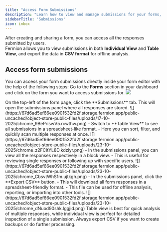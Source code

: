 ```yaml
---
title: "Access Form Submissions"
description: "Learn how to view and manage submissions for your forms, including individual and table views, and exporting to CSV."
sidebarTitle: 'Submissions'
icon: inbox
---
```


After creating and sharing a form, you can access all the responses submitted by users.  
Fermion allows you to view submissions in both **Individual View** and **Table View**, and export the data in **CSV format** for offline analysis.


## Access form submissions

You can access your form submissions directly inside your form editor with the help of the following steps:
<Steps>
<Step title="Navigate to your form">
Go to the **Forms** section in your dashboard and click on the form you want to access submissions for.
![](https://67d6ad5ef66ee0901532fd2f.storage.fermion.app/public-uncached/object-store-public-files/uploads/23-10-2025/chrome_ipsIcSjW9C.kdxlso.png)
</Step>

<Step title="Open submissions">
On the top-left of the form page, click the **Submissions** tab. This will open the submissions panel where all responses are stored.
![](https://67d6ad5ef66ee0901532fd2f.storage.fermion.app/public-uncached/object-store-public-files/uploads/17-10-2025/chrome_9BePriswV5.rcwthw.png)
</Step>

<Step title="View table of submissions">
- Switch to **Table View** to see all submissions in a spreadsheet-like format.  
- Here you can sort, filter, and quickly scan multiple responses at once.
![](https://67d6ad5ef66ee0901532fd2f.storage.fermion.app/public-uncached/object-store-public-files/uploads/23-10-2025/chrome_z2FCltYL8D.kdziyr.png)
</Step>

<Step title="View individual submission">
- In the submissions panel, you can view all the responses respectively in a block view.  
- This is useful for reviewing single responses or following up with specific users.
![](https://67d6ad5ef66ee0901532fd2f.storage.fermion.app/public-uncached/object-store-public-files/uploads/23-10-2025/chrome_CbsvtWhS1m.ujtkgh.png)
</Step>

<Step title="Export submissions">
- In the submissions panel, click the **Export CSV** button.  
- This will download all form responses in a spreadsheet-friendly format.  
- This file can be used for offline analysis, reporting, or importing into other tools.
![](https://67d6ad5ef66ee0901532fd2f.storage.fermion.app/public-uncached/object-store-public-files/uploads/23-10-2025/chrome_dNuod90shk.lggjid.png)
</Step>
</Steps>

<Tip>
Table view is best for quick analysis of multiple responses, while individual view is perfect for detailed inspection of a single submission. Always export CSV if you want to create backups or do further processing.
</Tip>
